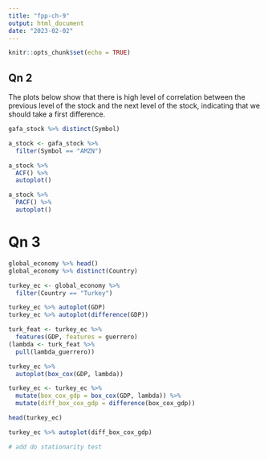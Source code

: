 ```yaml
---
title: "fpp-ch-9"
output: html_document
date: "2023-02-02"
---
```


```r
knitr::opts_chunk$set(echo = TRUE)
```

## Qn 2

The plots below show that there is high level of correlation between the previous level of the stock and the next level of the stock, indicating that we should take a first difference.

```r

gafa_stock %>% distinct(Symbol)

a_stock <- gafa_stock %>% 
  filter(Symbol == "AMZN")

a_stock %>% 
  ACF() %>% 
  autoplot()

a_stock %>% 
  PACF() %>% 
  autoplot()
```

# Qn 3

```r

global_economy %>% head()
global_economy %>% distinct(Country)

turkey_ec <- global_economy %>% 
  filter(Country == "Turkey")

turkey_ec %>% autoplot(GDP)
turkey_ec %>% autoplot(difference(GDP))

turk_feat <- turkey_ec %>%
  features(GDP, features = guerrero)
(lambda <- turk_feat %>%
  pull(lambda_guerrero))

turkey_ec %>%
  autoplot(box_cox(GDP, lambda))

turkey_ec <- turkey_ec %>% 
  mutate(box_cox_gdp = box_cox(GDP, lambda)) %>% 
  mutate(diff_box_cox_gdp = difference(box_cox_gdp))

head(turkey_ec)

turkey_ec %>% autoplot(diff_box_cox_gdp)

# add do stationarity test
```

